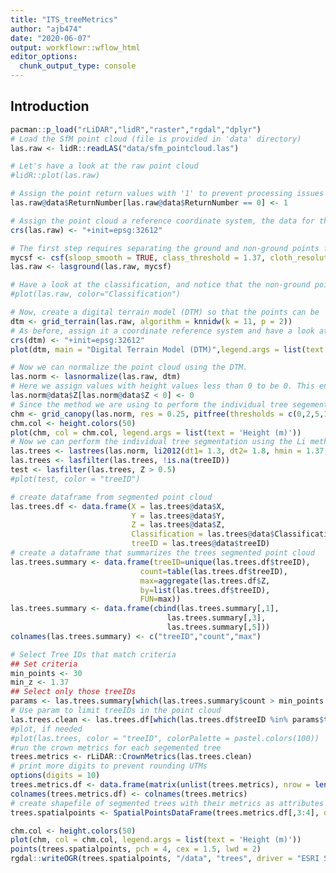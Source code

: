 ---
title: "ITS_treeMetrics"
author: "ajb474"
date: "2020-06-07"
output: workflowr::wflow_html
editor_options:
  chunk_output_type: console
---

## Introduction

```{r Load Packages & Data, results = "hide"}
pacman::p_load("rLiDAR","lidR","raster","rgdal","dplyr")
# Load the SfM point cloud (file is provided in 'data' directory)
las.raw <- lidR::readLAS("data/sfm_pointcloud.las")
```


```{r Classify Points & Create DTM}
# Let's have a look at the raw point cloud
#lidR::plot(las.raw)

# Assign the point return values with '1' to prevent processing issues (a SfM point cloud doesn't technically have a return number since the points are image-derived)
las.raw@data$ReturnNumber[las.raw@data$ReturnNumber == 0] <- 1

# Assign the point cloud a reference coordinate system, the data for this example are located in UTM Zone 12N (outside of Flagstaff, AZ, USA)
crs(las.raw) <- "+init=epsg:32612"

# The first step requires separating the ground and non-ground points from one another using the 'Cloth Simulation Filter' method.
mycsf <- csf(sloop_smooth = TRUE, class_threshold = 1.37, cloth_resolution = 1,rigidness = 2)
las.raw <- lasground(las.raw, mycsf)

# Have a look at the classification, and notice that the non-ground points are mostly trees and some debris on the ground surface (rocks, understory vegetation, etc.)
#plot(las.raw, color="Classification")

# Now, create a digital terrain model (DTM) so that the points can be 'normalized'. This almost literally puts all points on a level playing field, ensuring that a point's height off the ground can be compared across the entire point cloud.
dtm <- grid_terrain(las.raw, algorithm = knnidw(k = 11, p = 2))
# As before, assign it a coordinate reference system and have a look at it.
crs(dtm) <- "+init=epsg:32612"
plot(dtm, main = "Digital Terrain Model (DTM)",legend.args = list(text = 'Elevation (m)'))
```


```{r Normalize and Segment Trees}
# Now we can normalize the point cloud using the DTM.
las.norm <- lasnormalize(las.raw, dtm)
# Here we assign values with height values less than 0 to be 0. This ensures that any below ground 'noise' doesn't get incorporated into the final result. This below ground noise is common in SfM point clouds where the ground isn't always visible and other quality issues arise.
las.norm@data$Z[las.norm@data$Z < 0] <- 0
# Since the method we are using to perform the individual tree segementation (Li et al., 2010) doesn't require using a canopy height model, we are just making this to help visualize the data (and for fun!).
chm <- grid_canopy(las.norm, res = 0.25, pitfree(thresholds = c(0,2,5,10,15), max_edge =  c(0,1), subcircle = 0.2))
chm.col <- height.colors(50)
plot(chm, col = chm.col, legend.args = list(text = 'Height (m)'))
# Now we can perform the individual tree segmentation using the Li method with some data-specific parameters. Once finished, we get rid of some of the 'bogus' data and show the points above the understory relic points.
las.trees <- lastrees(las.norm, li2012(dt1= 1.3, dt2= 1.8, hmin = 1.37, R = 2))
las.trees <- lasfilter(las.trees, !is.na(treeID))
test <- lasfilter(las.trees, Z > 0.5)
#plot(test, color = "treeID")
```


```{r Calculate Tree Structure Metrics}
# create dataframe from segmented point cloud
las.trees.df <- data.frame(X = las.trees@data$X,
                           Y = las.trees@data$Y,
                           Z = las.trees@data$Z,
                           Classification = las.trees@data$Classification,
                           treeID = las.trees@data$treeID)
# create a dataframe that summarizes the trees segmented point cloud
las.trees.summary <- data.frame(treeID=unique(las.trees.df$treeID),
                             count=table(las.trees.df$treeID),
                             max=aggregate(las.trees.df$Z,
                             by=list(las.trees.df$treeID),
                             FUN=max))
las.trees.summary <- data.frame(cbind(las.trees.summary[,1],
                                   las.trees.summary[,3],
                                   las.trees.summary[,5]))
colnames(las.trees.summary) <- c("treeID","count","max")

# Select Tree IDs that match criteria
## Set criteria
min_points <- 30
min_z <- 1.37
## Select only those treeIDs
params <- las.trees.summary[which(las.trees.summary$count > min_points & las.trees.summary$max > min_z),]
# Use param to limit treeIDs in the point cloud
las.trees.clean <- las.trees.df[which(las.trees.df$treeID %in% params$treeID),]
#plot, if needed
#plot(las.trees, color = "treeID", colorPalette = pastel.colors(100))
#run the crown metrics for each segemented tree
trees.metrics <- rLiDAR::CrownMetrics(las.trees.clean)
# print more digits to prevent rounding UTMs
options(digits = 10)
trees.metrics.df <- data.frame(matrix(unlist(trees.metrics), nrow = length(trees.metrics$Tree)))
colnames(trees.metrics.df) <- colnames(trees.metrics)
# create shapefile of segmented trees with their metrics as attributes
trees.spatialpoints <- SpatialPointsDataFrame(trees.metrics.df[,3:4], data = trees.metrics.df[,1:39], proj4string = CRS("+init=epsg:32612"))

chm.col <- height.colors(50)
plot(chm, col = chm.col, legend.args = list(text = 'Height (m)'))
points(trees.spatialpoints, pch = 4, cex = 1.5, lwd = 2)
rgdal::writeOGR(trees.spatialpoints, "/data", "trees", driver = "ESRI Shapefile", overwrite_layer = TRUE)
```

